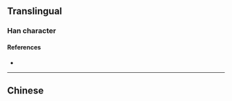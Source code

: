 {{also|燴}}
{{character info/new}}
==Translingual==

===Han character===
{{Han char|rn=86|rad=火|as=06|sn=10|four=|canj=FOMI|ids=⿰火会}}

====References====
* {{Han ref|kx=0671.081|hdz=32200.120|uh=70E9|ud=28905}}

----

==Chinese==
{{zh-see|燴}}